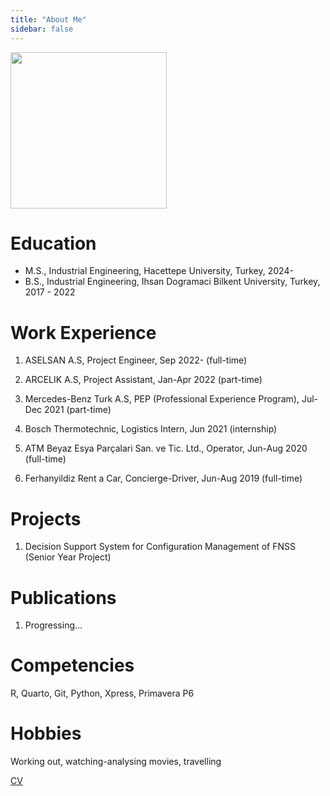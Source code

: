 ```yaml
---
title: "About Me"
sidebar: false 
---
```


![](images/1-2.jpg){fig-align="center" width="250"}

# Education

-   M.S., Industrial Engineering, Hacettepe University, Turkey, 2024-
-   B.S., Industrial Engineering, Ihsan Dogramaci Bilkent University, Turkey, 2017 - 2022

# Work Experience

1.  ASELSAN A.S, Project Engineer, Sep 2022- (full-time)

2.  ARCELIK A.S, Project Assistant, Jan-Apr 2022 (part-time)

3.  Mercedes-Benz Turk A.S, PEP (Professional Experience Program), Jul-Dec 2021 (part-time)

4.  Bosch Thermotechnic, Logistics Intern, Jun 2021 (internship)

5.  ATM Beyaz Esya Parçalari San. ve Tic. Ltd., Operator, Jun-Aug 2020 (full-time)

6.  Ferhanyildiz Rent a Car, Concierge-Driver, Jun-Aug 2019 (full-time)

# Projects

1.  Decision Support System for Configuration Management of FNSS (Senior Year Project)

# Publications

1.  Progressing...

# Competencies

R, Quarto, Git, Python, Xpress, Primavera P6

# Hobbies

Working out, watching-analysing movies, travelling

[CV](CV_Yigit_Muzaffer_Yildiz.pdf){.btn .btn-primary}